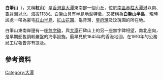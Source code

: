 {{Infobox Mountain
| 名稱 = 白筆山
| 照片 = 
| 照片說明 = 
| 海拔 = {{Convert|113|m|ft|0|link=on}}
| 位置 = [[香港|香港]][[港島|港島]]東南部
}}

'''白筆山'''（{{lang-en|Red Hill}}，又稱'''紅山'''）是[[香港島|香港島]][[大潭_(香港)|大潭]]東南部一個山丘，位於[[南區_(香港)|南區]][[赤柱|赤柱]][[大潭港|大潭港]]以南、[[龜背灣|龜背灣]]以北，海拔113米。白筆山具有[[半島|半島]]地型特徵，又被稱為'''白筆山半島'''，現時該處一帶為豪宅[[紅山半島|紅山半島]]、[[紅山花園|紅山花園]]、龜背灣、[[皇府灣|皇府灣]]及玫瑰園的所在地。

白筆山東南岸邊有一座[[無字碑|無字碑]]，與[[大潭_(香港)|大潭]]石碑山上的另一座無字碑相望，南北座向，是早期船隻調較羅盤的海事設施。最早見於1845年的香港地圖，在1910年的公務局工程報告亦有提及。

==參考資料==

{{香港山峰}}
[[Category:大潭|Category:大潭]]